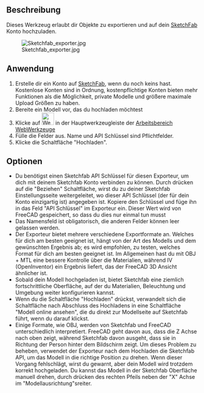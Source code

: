 <languages/>

{{GuiCommand/de
|Name=WebTools Sketchfab
|Name/de=WebWerkzeuge Sketchfab
|MenuLocation=WebWerkzeuge → Sketchfab
|Workbenches=[[WebTools_Workbench/de|Arbeitsbereich WebWerkzeuge]]
}}

==Beschreibung==
Dieses Werkzeug erlaubt dir Objekte zu exportieren und auf dein [http://www.sketchfab.com SketchFab] Konto hochzuladen. {{Version/de|0.17}}

[[Image:Sketchfab exporter.jpg]]

==Anwendung==

# Erstelle dir ein Konto auf [http://www.sketchfab.com SketchFab], wenn du noch keins hast. Kostenlose Konten sind in Ordnung, kostenpflichtige Konten bieten mehr Funktionen als die Möglichkeit, private Modelle und größere maximale Upload Größen zu haben.
# Bereite ein Modell vor, das du hochladen möchtest
# Klicke auf [[Image:WebTools_Sketchfab.svg|32px]] in der Hauptwerkzeugleiste der [[WebTools Workbench/de|Arbeitsbereich WebWerkzeuge]]
# Fülle die Felder aus. Name und API Schlüssel sind Pflichtfelder.
# Klicke die Schaltfläche "Hochladen".

==Optionen==

* Du benötigst einen Sketchfab API Schlüssel für diesen Exporteur, um dich mit deinem Sketchfab Konto verbinden zu können. Durch drücken auf die "Beziehen" Schaltfläche, wirst du zu deiner Sketchfab Einstellungsseite weitergeleitet, wo dieser API Schlüssel (der für dein Konto einzigartig ist) angegeben ist. Kopiere den Schlüssel und füge ihn in das Feld "API Schlüssel" im Exporteur ein. Dieser Wert wird von FreeCAD gespeichert, so dass du dies nur einmal tun musst
* Das Namensfeld ist obligatorisch, die anderen Felder können leer gelassen werden.
* Der Exporteur bietet mehrere verschiedene Exportformate an. Welches für dich am besten geeignet ist, hängt von der Art des Modells und dem gewünschten Ergebnis ab; es wird empfohlen, zu testen, welches Format für dich am besten geeignet ist. Im Allgemeinen hast du mit OBJ + MTL eine bessere Kontrolle über die Materialien, während IV (OpenInventor) ein Ergebnis liefert, das der FreeCAD 3D Ansicht ähnlicher ist.
* Sobald dein Modell hochgeladen ist, bietet Sketchfab eine ziemlich fortschrittliche Oberfläche, auf der du Materialien, Beleuchtung und Umgebung weiter konfigurieren kannst.
* Wenn du die Schaltfläche "Hochladen" drückst, verwandelt sich die Schaltfläche nach Abschluss des Hochladens in eine Schaltfläche "Modell online ansehen", die du direkt zur Modellseite auf Sketchfab führt, wenn du darauf klickst.
* Einige Formate, wie OBJ, werden von Sketchfab und FreeCAD unterschiedlich interpretiert. FreeCAD geht davon aus, dass die Z Achse nach oben zeigt, während Sketchfab davon ausgeht, dass sie in Richtung der Person hinter dem Bildschirm zeigt. Um dieses Problem zu beheben, verwendet der Exporteur nach dem Hochladen die Sketchfab API, um das Modell in die richtige Position zu drehen. Wenn dieser Vorgang fehlschlägt, wirst du gewarnt, aber dein Modell wird trotzdem korrekt hochgeladen. Du kannst das Modell in der Sketchfab Oberfläche manuell drehen, durch drücken des rechten Pfeils neben der "X" Achse im "Modellausrichtung"sreiter.